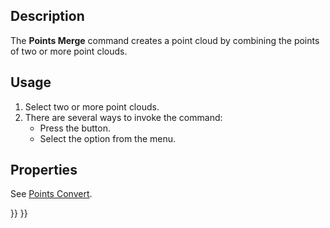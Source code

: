 <languages/>
<translate>

<!--T:6-->
{{Docnav
|[[Points_Structure|Structure]]
|[[Points_PolyCut|PolyCut]]
|[[Points_Workbench|Points]]
|IconL=Points_Structure.svg
|IconR=Points_PolyCut.svg
|IconC=Workbench_Points.svg
}}

<!--T:1-->
{{GuiCommand
|Name=Points Merge
|MenuLocation=Points → Merge Point Clouds
|Workbenches=[[Points_Workbench|Points]]
}}

==Description== <!--T:2-->

<!--T:8-->
The '''Points Merge''' command creates a point cloud by combining the points of two or more point clouds.

==Usage== <!--T:3-->

<!--T:9-->
# Select two or more point clouds.
# There are several ways to invoke the command:
#* Press the {{Button|[[Image:Points_Merge.svg|16px]] [[Points_Merge|Merge Point Clouds]]}} button.
#* Select the {{MenuCommand|Points → [[Image:Points_Merge.svg|16px]] Merge Point Clouds}} option from the menu.

==Properties== <!--T:10-->

<!--T:11-->
See [[Points_Convert|Points Convert]].


<!--T:4-->
{{Docnav
|[[Points_Structure|Structure]]
|[[Points_PolyCut|PolyCut]]
|[[Points_Workbench|Points]]
|IconL=Points_Structure.svg
|IconR=Points_PolyCut.svg
|IconC=Workbench_Points.svg
}}

</translate>
{{Points Tools navi{{#translation:}}}}
{{Userdocnavi{{#translation:}}}}